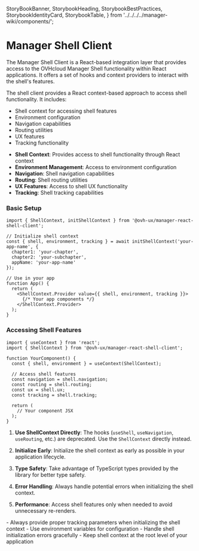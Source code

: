   StoryBookBanner,
  StorybookHeading,
  StorybookBestPractices,
  StorybookIdentityCard,
  StorybookTable,
} from '../../../../manager-wiki/components/';


<Meta title="Core/manager-react-shell-client/Overview" />

# Manager Shell Client

The Manager Shell Client is a React-based integration layer that provides access to the OVHcloud Manager Shell functionality within React applications. It offers a set of hooks and context providers to interact with the shell's features.

<StorybookHeading label="Overview" level={2} />

The shell client provides a React context-based approach to access shell functionality. It includes:

- Shell context for accessing shell features
- Environment configuration
- Navigation capabilities
- Routing utilities
- UX features
- Tracking functionality

<StorybookHeading label="Key Features" level={2} />

- **Shell Context**: Provides access to shell functionality through React context
- **Environment Management**: Access to environment configuration
- **Navigation**: Shell navigation capabilities
- **Routing**: Shell routing utilities
- **UX Features**: Access to shell UX functionality
- **Tracking**: Shell tracking capabilities

<StorybookHeading label="Usage" level={2} />

### Basic Setup

```tsx
import { ShellContext, initShellContext } from '@ovh-ux/manager-react-shell-client';

// Initialize shell context
const { shell, environment, tracking } = await initShellContext('your-app-name', {
  chapter1: 'your-chapter',
  chapter2: 'your-subchapter',
  appName: 'your-app-name'
});

// Use in your app
function App() {
  return (
    <ShellContext.Provider value={{ shell, environment, tracking }}>
      {/* Your app components */}
    </ShellContext.Provider>
  );
}
```

### Accessing Shell Features

```tsx
import { useContext } from 'react';
import { ShellContext } from '@ovh-ux/manager-react-shell-client';

function YourComponent() {
  const { shell, environment } = useContext(ShellContext);
  
  // Access shell features
  const navigation = shell.navigation;
  const routing = shell.routing;
  const ux = shell.ux;
  const tracking = shell.tracking;
  
  return (
    // Your component JSX
  );
}
```

<StorybookHeading label="Best Practices" level={2} />

1. **Use ShellContext Directly**: The hooks (`useShell`, `useNavigation`, `useRouting`, etc.) are deprecated. Use the `ShellContext` directly instead.

2. **Initialize Early**: Initialize the shell context as early as possible in your application lifecycle.

3. **Type Safety**: Take advantage of TypeScript types provided by the library for better type safety.

4. **Error Handling**: Always handle potential errors when initializing the shell context.

5. **Performance**: Access shell features only when needed to avoid unnecessary re-renders.

<StorybookBestPractices>
  - Always provide proper tracking parameters when initializing the shell context
  - Use environment variables for configuration
  - Handle shell initialization errors gracefully
  - Keep shell context at the root level of your application
</StorybookBestPractices>


